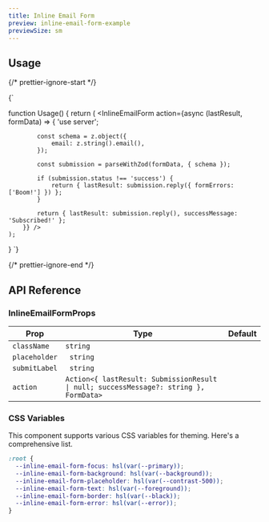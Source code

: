 ```yaml
---
title: Inline Email Form
preview: inline-email-form-example
previewSize: sm
---
```


## Usage

{/* prettier-ignore-start */}

<CodeBlock lang="ts">{`


function Usage() {
    return (
        <InlineEmailForm action={async (lastResult, formData) => {
            'use server';
            
            const schema = z.object({
                email: z.string().email(),
            });

            const submission = parseWithZod(formData, { schema });

            if (submission.status !== 'success') {
                return { lastResult: submission.reply({ formErrors: ['Boom!'] }) };
            }

            return { lastResult: submission.reply(), successMessage: 'Subscribed!' };
        }} />
    );
}
`}
</CodeBlock>

{/* prettier-ignore-end */}

## API Reference

### InlineEmailFormProps

| Prop          | Type                                                                                  | Default |
| ------------- | ------------------------------------------------------------------------------------- | ------- |
| `className`   | `string`                                                                              |         |
| `placeholder` | ` string`                                                                             |         |
| `submitLabel` | ` string`                                                                             |         |
| `action`      | `Action<{ lastResult: SubmissionResult \| null; successMessage?: string }, FormData>` |         |

### CSS Variables

This component supports various CSS variables for theming. Here's a comprehensive list.

```css
:root {
  --inline-email-form-focus: hsl(var(--primary));
  --inline-email-form-background: hsl(var(--background));
  --inline-email-form-placeholder: hsl(var(--contrast-500));
  --inline-email-form-text: hsl(var(--foreground));
  --inline-email-form-border: hsl(var(--black));
  --inline-email-form-error: hsl(var(--error));
}
```
